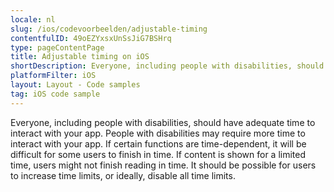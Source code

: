 ```yaml
---
locale: nl
slug: /ios/codevoorbeelden/adjustable-timing
contentfulID: 49oEZYxsxUnSsJiG7BSHrq
type: pageContentPage
title: Adjustable timing on iOS
shortDescription: Everyone, including people with disabilities, should have adequate time to interact with your app.
platformFilter: iOS
layout: Layout - Code samples
tag: iOS code sample
---
```


Everyone, including people with disabilities, should have adequate time to interact with your app. People with disabilities may require more time to interact with your app. If certain functions are time-dependent, it will be difficult for some users to finish in time. If content is shown for a limited time, users might not finish reading in time. It should be possible for users to increase time limits, or ideally, disable all time limits.

<CodeSample id="screen-timing" locale="nl" platform="ios"/>